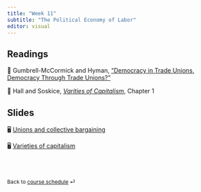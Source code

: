 ```yaml
---
title: "Week 11"
subtitle: "The Political Economy of Labor"
editor: visual
---
```


## Readings

📖 Gumbrell-McCormick and Hyman, ["Democracy in Trade Unions, Democracy
Through Trade
Unions?"](https://journals-sagepub-com.proxygw.wrlc.org/doi/full/10.1177/0143831X18780327)

📖 Hall and Soskice, [*Varities of
Capitalism*](https://academic.oup.com/book/301/chapter/134893294),
Chapter 1

## Slides

🖥️ [Unions and collective bargaining](/slides/lecture-11.1.html)

🖥️ [Varieties of capitalism](/slides/lecture-11.2.html)

<br><br>

::: {style="font-size: 0.875em;"}
Back to [course schedule](/ "Course schedule") ⏎
:::
